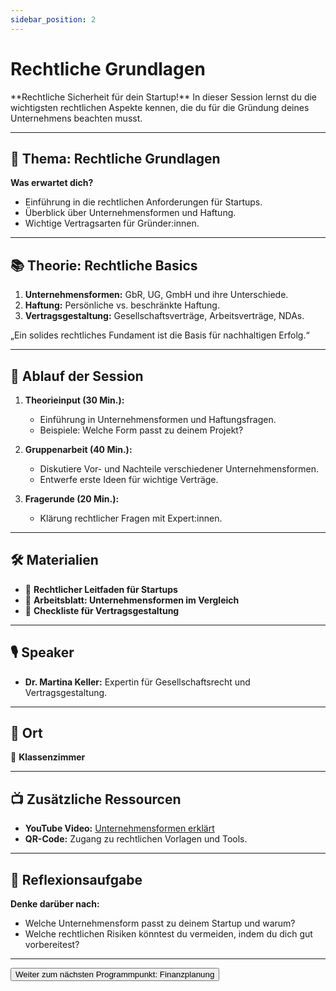 ```yaml
---
sidebar_position: 2
---
```


# Rechtliche Grundlagen

<Admonition type="info" icon="📑">
  **Rechtliche Sicherheit für dein Startup!**  
  In dieser Session lernst du die wichtigsten rechtlichen Aspekte kennen, die du für die Gründung deines Unternehmens beachten musst.
</Admonition>

---

## 🎯 **Thema:** Rechtliche Grundlagen

**Was erwartet dich?**  
- Einführung in die rechtlichen Anforderungen für Startups.  
- Überblick über Unternehmensformen und Haftung.  
- Wichtige Vertragsarten für Gründer:innen.  

---

## 📚 **Theorie: Rechtliche Basics**

1. **Unternehmensformen:** GbR, UG, GmbH und ihre Unterschiede.  
2. **Haftung:** Persönliche vs. beschränkte Haftung.  
3. **Vertragsgestaltung:** Gesellschaftsverträge, Arbeitsverträge, NDAs.  

<Admonition type="quote" icon="💡">
  „Ein solides rechtliches Fundament ist die Basis für nachhaltigen Erfolg.“  
</Admonition>

---

## 📝 **Ablauf der Session**

1. **Theorieinput (30 Min.):**  
   - Einführung in Unternehmensformen und Haftungsfragen.  
   - Beispiele: Welche Form passt zu deinem Projekt?  

2. **Gruppenarbeit (40 Min.):**  
   - Diskutiere Vor- und Nachteile verschiedener Unternehmensformen.  
   - Entwerfe erste Ideen für wichtige Verträge.  

3. **Fragerunde (20 Min.):**  
   - Klärung rechtlicher Fragen mit Expert:innen.  

---

## 🛠️ **Materialien**

- 📄 **Rechtlicher Leitfaden für Startups**  
- 📝 **Arbeitsblatt: Unternehmensformen im Vergleich**  
- 📄 **Checkliste für Vertragsgestaltung**  

---

## 🎙️ **Speaker**

- **Dr. Martina Keller:** Expertin für Gesellschaftsrecht und Vertragsgestaltung.  

---

## 📍 **Ort**

📍 **Klassenzimmer**  

---

## 📺 **Zusätzliche Ressourcen**

- **YouTube Video:** [Unternehmensformen erklärt](https://www.youtube.com/watch?v=example)  
- **QR-Code:** Zugang zu rechtlichen Vorlagen und Tools.  

---

## 🚀 **Reflexionsaufgabe**

**Denke darüber nach:**  
- Welche Unternehmensform passt zu deinem Startup und warum?  
- Welche rechtlichen Risiken könntest du vermeiden, indem du dich gut vorbereitest?  

---

<Button destination="/roadmap/docs/startup-basics/yfn-school/day4/financial-planning-basics">
  Weiter zum nächsten Programmpunkt: Finanzplanung
</Button>